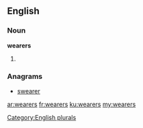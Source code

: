 ==English==

===Noun===
'''wearers'''

# {{plural of|[[wearer]]}}

===Anagrams===
* [[swearer#English|swearer]]

[[Category:English plurals]]

[[ar:wearers]]
[[fr:wearers]]
[[ku:wearers]]
[[my:wearers]]